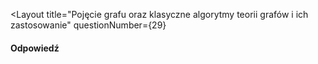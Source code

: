 
<Layout
  title="Pojęcie grafu oraz klasyczne algorytmy teorii grafów i ich zastosowanie"
  questionNumber={29}
>
#### Odpowiedź
</Layout>